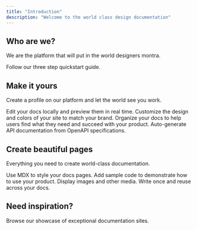 ```yaml
---
title: "Introduction"
description: "Welcome to the world class design documentation"
---
```


## Who are we?

We are the platform that will put in the world designers montra.

<Card title="Start here" icon="rocket" horizontal href="/quickstart">
  Follow our three step quickstart guide.
</Card>

## Make it yours

Create a profile on our platform and let the world see you work.

<Columns cols={2}>
  <Card title="Add your profile info" icon="pen-to-square" href="/development">
    Edit your docs locally and preview them in real time.
  </Card>
  <Card title="Add portfolio" icon="palette" href="/essentials/settings">
    Customize the design and colors of your site to match your brand.
  </Card>
  <Card title="Add you experience data" icon="map" href="/essentials/navigation">
    Organize your docs to help users find what they need and succeed with your product.
  </Card>
  <Card title="Apply to get verified" icon="terminal" href="/api-reference/introduction">
    Auto-generate API documentation from OpenAPI specifications.
  </Card>
</Columns>

## Create beautiful pages

Everything you need to create world-class documentation.

<Columns cols={2}>
  <Card title="Write with MDX" icon="pen-fancy" href="/essentials/markdown">
    Use MDX to style your docs pages.
  </Card>
  <Card title="Code samples" icon="code" href="/essentials/code">
    Add sample code to demonstrate how to use your product.
  </Card>
  <Card title="Images" icon="image" href="/essentials/images">
    Display images and other media.
  </Card>
  <Card title="Reusable snippets" icon="recycle" href="/essentials/reusable-snippets">
    Write once and reuse across your docs.
  </Card>
</Columns>

## Need inspiration?

<Card title="See complete examples" icon="stars" href="https://mintlify.com/customers">
  Browse our showcase of exceptional documentation sites.
</Card>